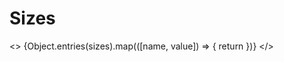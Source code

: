 


<Meta title="Sizes" />

# Sizes

<>
{Object.entries(sizes).map(([name, value]) => {
   return <SizeBlock key={name} size={value} />
})}
</>
